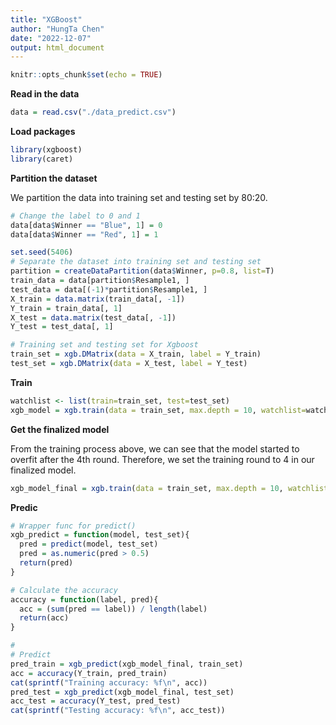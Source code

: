 ```yaml
---
title: "XGBoost"
author: "HungTa Chen"
date: "2022-12-07"
output: html_document
---
```


```r
knitr::opts_chunk$set(echo = TRUE)
```

**Read in the data**

```r
data = read.csv("./data_predict.csv")
```

**Load packages**

```r
library(xgboost)
library(caret)
```

**Partition the dataset**

We partition the data into training set and testing set by 80:20.

```r
# Change the label to 0 and 1
data[data$Winner == "Blue", 1] = 0
data[data$Winner == "Red", 1] = 1

set.seed(5406)
# Separate the dataset into training set and testing set
partition = createDataPartition(data$Winner, p=0.8, list=T)
train_data = data[partition$Resample1, ]
test_data = data[(-1)*partition$Resample1, ]
X_train = data.matrix(train_data[, -1])
Y_train = train_data[, 1]
X_test = data.matrix(test_data[, -1])
Y_test = test_data[, 1]

# Training set and testing set for Xgboost
train_set = xgb.DMatrix(data = X_train, label = Y_train)
test_set = xgb.DMatrix(data = X_test, label = Y_test)
```

**Train**

```r
watchlist <- list(train=train_set, test=test_set)
xgb_model = xgb.train(data = train_set, max.depth = 10, watchlist=watchlist, nrounds = 100)
```

**Get the finalized model**

From the training process above, we can see that the model started to overfit after the 4th round. Therefore, we set the training round to 4 in our finalized model.

```r
xgb_model_final = xgb.train(data = train_set, max.depth = 10, watchlist=watchlist, nrounds = 4)
```

**Predic**

```r
# Wrapper func for predict()
xgb_predict = function(model, test_set){
  pred = predict(model, test_set)
  pred = as.numeric(pred > 0.5)
  return(pred)
}

# Calculate the accuracy
accuracy = function(label, pred){
  acc = (sum(pred == label)) / length(label)
  return(acc)
}
```

```r
#
# Predict
pred_train = xgb_predict(xgb_model_final, train_set)
acc = accuracy(Y_train, pred_train)
cat(sprintf("Training accuracy: %f\n", acc))
pred_test = xgb_predict(xgb_model_final, test_set)
acc_test = accuracy(Y_test, pred_test)
cat(sprintf("Testing accuracy: %f\n", acc_test))
```
